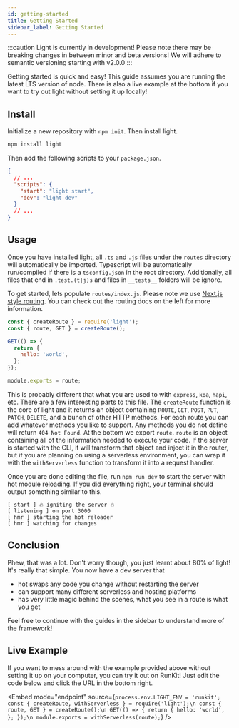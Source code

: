 ```yaml
---
id: getting-started
title: Getting Started
sidebar_label: Getting Started
---
```


:::caution
Light is currently in development! Please note there may be breaking changes in between minor and beta versions! We will adhere to semantic versioning starting with v2.0.0
:::

Getting started is quick and easy! This guide assumes you are running the latest LTS version of node. There is also a live example at the bottom if you want to try out light without setting it up locally!

## Install

Initialize a new repository with `npm init`. Then install light.

```bash
npm install light
```

Then add the following scripts to your `package.json`.

```json
{
  // ...
  "scripts": {
    "start": "light start",
    "dev": "light dev"
  }
  // ...
}
```

## Usage

Once you have installed light, all `.ts` and `.js` files under the `routes` directory will automatically be imported. Typescript will be automatically run/compiled if there is a `tsconfig.json` in the root directory. Additionally, all files that end in `.test.(t|j)s` and files in `__tests__` folders will be ignore.

To get started, lets populate `routes/index.js`. Please note we use [Next.js style routing](https://nextjs.org/docs/routing/introduction). You can check out the routing docs on the left for more information.

```js
const { createRoute } = require('light');
const { route, GET } = createRoute();

GET(() => {
  return {
    hello: 'world',
  };
});

module.exports = route;
```

This is probably different that what you are used to with `express`, `koa`, `hapi`, etc. There are a few interesting parts to this file. The `createRoute` function is the core of light and it returns an object containing `ROUTE`, `GET`, `POST`, `PUT`, `PATCH`, `DELETE`, and a bunch of other HTTP methods. For each route you can add whatever methods you like to support. Any methods you do not define will return `404 Not Found`. At the bottom we export `route`. `route` is an object containing all of the information needed to execute your code. If the server is started with the CLI, it will transform that object and inject it in the router, but if you are planning on using a serverless environment, you can wrap it with the `withServerless` function to transform it into a request handler.

Once you are done editing the file, run `npm run dev` to start the server with hot module reloading. If you did everything right, your terminal should output something similar to this.

```
[ start ] 🔥 igniting the server 🔥
[ listening ] on port 3000
[ hmr ] starting the hot reloader
[ hmr ] watching for changes
```

## Conclusion

Phew, that was a lot. Don't worry though, you just learnt about 80% of light! It's really that simple. You now have a dev server that

- hot swaps any code you change without restarting the server
- can support many different serverless and hosting platforms
- has very little magic behind the scenes, what you see in a route is what you get

Feel free to continue with the guides in the sidebar to understand more of the framework!

## Live Example

If you want to mess around with the example provided above without setting it up on your computer, you can try it out on RunKit! Just edit the code below and click the URL in the bottom right.


<Embed
  mode="endpoint"
  source={`process.env.LIGHT_ENV = 'runkit';
const { createRoute, withServerless } = require('light');\n
const { route, GET } = createRoute();\n
GET(() => {
  return {
    hello: 'world',
  };
});\n
module.exports = withServerless(route);`}
/>
